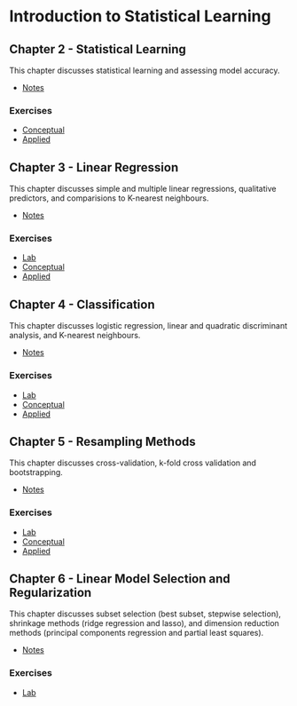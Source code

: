 # Introduction to Statistical Learning

## Chapter 2 - Statistical Learning

This chapter discusses statistical learning and assessing model accuracy.

* [Notes](Chapter_2/notes.md)

### Exercises 

* [Conceptual](Chapter_2/conceptual.md)
* [Applied](Chapter_2/applied.md)

## Chapter 3 - Linear Regression

This chapter discusses simple and multiple linear regressions, qualitative predictors, and comparisions to K-nearest neighbours.

* [Notes](Chapter_3/notes.md)

### Exercises
* [Lab](Chapter_3/lab.md)
* [Conceptual](Chapter_3/conceptual.md)
* [Applied](Chapter_3/applied.md)

## Chapter 4 - Classification

This chapter discusses logistic regression, linear and quadratic discriminant analysis, and K-nearest neighbours.

* [Notes](Chapter_4/notes.md)

### Exercises
* [Lab](Chapter_4/lab.md)
* [Conceptual](Chapter_4/conceptual.md)
* [Applied](Chapter_4/applied.md)

## Chapter 5 - Resampling Methods

This chapter discusses cross-validation, k-fold cross validation and bootstrapping.

* [Notes](Chapter_5/notes.md)

### Exercises
* [Lab](Chapter_5/lab.md)
* [Conceptual](Chapter_5/conceptual.md)
* [Applied](Chapter_5/applied.md)

## Chapter 6 - Linear Model Selection and Regularization

This chapter discusses subset selection (best subset, stepwise selection), shrinkage methods (ridge regression and lasso), and dimension reduction methods (principal components regression and partial least squares).

* [Notes](Chapter_6/notes.md)

### Exercises

* [Lab](Chapter_6/lab.md)


